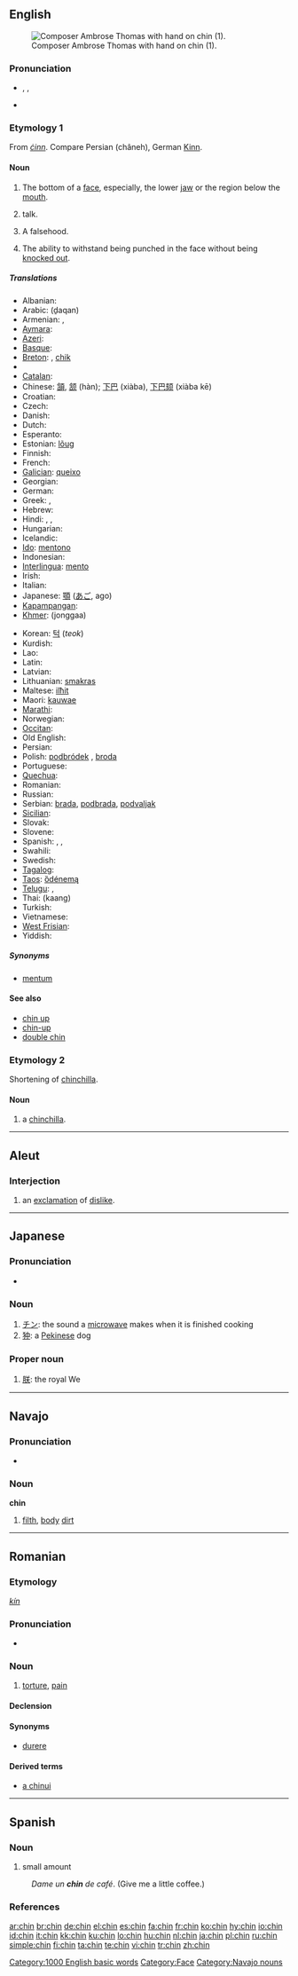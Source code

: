 {{also|Chin|chín}}
==English==
[[Image:Ambroise Thomas 2.jpg|thumb|right|Composer Ambrose Thomas with hand on chin (1).]]

===Pronunciation===
* {{enPR|chĭn}}, {{IPA|/tʃɪn/}}, {{SAMPA|/tSIn/}}
* {{audio|en-us-chin.ogg|Audio (US)}}
*: {{rhymes|ɪn}}

===Etymology 1===
From {{etyl|ang}} ''[[cinn|ċinn]]''. Compare Persian {{fa-Arab|[[چانه]]}} (châneh), German [[Kinn]].

====Noun====
{{en-noun}}

# The bottom of a [[face]], especially, the lower [[jaw]] or the region below the [[mouth]].
# {{slang|US}} talk.
# {{slang|British}} A falsehood.
# {{boxing|uncountable}} The ability to withstand being punched in the face without being [[knock out|knocked out]].

=====Translations=====
{{trans-top|bottom of a face}}
* Albanian: {{t-|sq|mjekër|xs=Albanian}}
* Arabic: {{Arab|[[ذقن|ذَقَن]]}} (ḏaqan) {{f}}
* Armenian: {{t-|hy|դունչ|tr=dunč|sc=Armn|xs=Armenian}}, {{t-|hy|կզակ|tr=kzak|sc=Armn|xs=Armenian}}
* [[Aymara]]: {{t-|ay|k'achi|xs=Aymara}}
* [[Azeri]]: {{t|az|çənə|xs=Azeri}}
* [[Basque]]: {{t|eu|kokots|xs=Basque}}
* [[Breton]]: {{t|br|elgezh|f|xs=Breton}}, [[chik]] {{m}}
* {{trreq|Burmese}}
* [[Catalan]]: {{t-|ca|mentó|m}}
* Chinese: [[頷]], [[颔]] (hàn); [[下巴]] (xiàba), [[下巴颏]] (xiàba kē)
* Croatian: {{t+|hr|brada}}
* Czech: {{t-|cs|brada|f}}
* Danish: {{t+|da|hage}}
* Dutch: {{t+|nl|kin}}
* Esperanto: {{t-|eo|mentono|xs=Esperanto}}
* Estonian: [[lõug]]
* Finnish: {{t+|fi|leuka}}
* French: {{t+|fr|menton|m}}
* [[Galician]]: [[queixo]] {{m}}
* Georgian: {{t-|ka|ნიკაპი|nikapi|xs=Georgian}}
* German: {{t+|de|Kinn|n}}
* Greek: {{t+|el|σαγόνι|n|sc=Grek}}, {{t+|el|πηγούνι|n|sc=Grek}}
* Hebrew: {{t+|he|סנטר|sc=Hebr}}
* Hindi: {{t|hi|ठुड्डी|tr=ṭhuḍḍī|sc=Deva|f}}, {{t|hi|चिबुक|tr=cibuk|sc=Deva|f}}, {{t|hi|ठोड़ी|tr=ṭhoṛī|sc=Deva|f}}
* Hungarian: {{t+|hu|áll}}
* Icelandic: {{t-|is|haka|f}}
* [[Ido]]: [[mentono]]
* Indonesian: {{t+|id|dagu|xs=Indonesian}}
* [[Interlingua]]: [[mento]]
* Irish: {{t|ga|smig|f|xs=Irish}}
* Italian: {{t+|it|mento|m}}
* Japanese: [[顎]] ([[あご]], ago)
* [[Kapampangan]]: {{tø|pam|baba}}
* [[Khmer]]: {{Khmr|[[ចង្កា]]}} (jonggaa)
{{trans-mid}}
* Korean: [[턱]] (''teok'')
* Kurdish: {{ku-Arab|[[چه‌ناگه‌]]}}
* Lao: {{t+|lo|ຄາງ|tr=khaang|sc=Laoo|xs=Lao}}
* Latin: {{t-|la|mentum}}
* Latvian: {{t|lv|zods|xs=Latvian}}
* Lithuanian: [[smakras]] {{m}}
* Maltese: [[ilħit]]
* Maori: [[kauwae]]
* [[Marathi]]: {{t|mr|हनुवडी|tr=hanuvaḍī|sc=Deva}}
* Norwegian: {{t-|no|hake}}
* [[Occitan]]: {{t-|oc|menton|m|xs=Occitan}}
* Old English: {{t-|ang|cinn|xs=Old English}}
* Persian: {{t-|fa|چانه|tr=châne|sc=fa-Arab|xs=Persian}}
* Polish: [[podbródek]] {{m}}, [[broda]] {{f}}
* Portuguese: {{t+|pt|queixo|m}}
* [[Quechua]]: {{t|qu|k'aki|xs=Quechua}}
* Romanian: {{t-|ro|bărbie}}
* Russian: {{t+|ru|подбородок|m|tr=podboródok|sc=Cyrl}}
* Serbian: [[brada]], [[podbrada]], [[podvaljak]]
* [[Sicilian]]: {{tø|scn|varvarottu|m}}
* Slovak: {{t-|sk|brada|f}}
* Slovene: {{t+|sl|brada|f}}
* Spanish: {{t+|es|barbilla|f}}, {{t+|es|mentón|m}}, {{t+|es|pera|f}}
* Swahili: {{t-|sw|tawa|xs=Swahili}}
* Swedish: {{t+|sv|haka|c}}
* [[Tagalog]]: {{t+|tl|baba|xs=Tagalog}}
* [[Taos]]: [[ȍdénemą]]
* [[Telugu]]: {{t-|te|గడ్డం|gaDDaM|sc=Telu}}, {{t|te|చుబుకం|tr=chubukaM|sc=Telu}}
* Thai: {{Thai|[[คาง]]}} (kaang)
* Turkish: {{t+|tr|çene}}
* Vietnamese: {{t+|vi|cằm|xs=Vietnamese}}
* [[West Frisian]]: {{t+|fy|kin|xs=West Frisian}}
* Yiddish: {{t-|yi|גאמבע|sc=Hebr|xs=Yiddish}}
{{trans-bottom}}

=====Synonyms=====
* [[mentum]]

====See also====
* [[chin up]]
* [[chin-up]]
* [[double chin]]

===Etymology 2===
Shortening of [[chinchilla]].

====Noun====
{{en-noun}}

# {{endearing}} a [[chinchilla]].

[[Category:1000 English basic words]]
[[Category:Face]]

----

==Aleut==

===Interjection===
{{infl|ale|interjection}}

# an [[exclamation]] of [[dislike]].

----

==Japanese==

===Pronunciation===
* {{IPA|[cɕin]|lang=ja}}

===Noun===
{{ja-noun|r|hira=ちん}}

# [[チン]]: the sound a [[microwave]] makes when it is finished cooking
# [[狆]]: a [[Pekinese]] dog

===Proper noun===
{{ja-pos|r|proper|hira=ちん}}

# [[朕]]: the royal We

----

==Navajo==

===Pronunciation===
* {{IPA|[ʧʰɪ̀n]|lang=nv}}

===Noun===
'''chin'''

# [[filth]], [[body]] [[dirt]]

[[Category:Navajo nouns]]

----

==Romanian==

===Etymology===
{{etyl|hu|ro}} ''[[kín]]''

===Pronunciation===
* {{IPA|[kin]|lang=ro}}

===Noun===
{{ro-noun-old|gend=n|pl=chinuri}}

# [[torture]], [[pain]]

====Declension====
{{ro-noun-n|pl=chinuri|def=chinul}}

====Synonyms====
* [[durere]]

====Derived terms====
* [[chinui|a chinui]]

----

==Spanish==

===Noun===
{{es-noun-m|pl=chines}}

# {{context|Dominican Republic|slang|lang=es}} small amount
: ''Dame un '''chin''' de café''. (Give me a little coffee.)

===References===
{{User:Bequw/como-hablamos}}

[[ar:chin]]
[[br:chin]]
[[de:chin]]
[[el:chin]]
[[es:chin]]
[[fa:chin]]
[[fr:chin]]
[[ko:chin]]
[[hy:chin]]
[[io:chin]]
[[id:chin]]
[[it:chin]]
[[kk:chin]]
[[ku:chin]]
[[lo:chin]]
[[hu:chin]]
[[nl:chin]]
[[ja:chin]]
[[pl:chin]]
[[ru:chin]]
[[simple:chin]]
[[fi:chin]]
[[ta:chin]]
[[te:chin]]
[[vi:chin]]
[[tr:chin]]
[[zh:chin]]